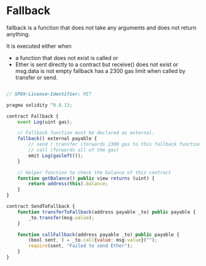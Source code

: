 
# Fallback
fallback is a function that does not take any arguments and does not return anything.

It is executed either when

* a function that does not exist is called or
* Ether is sent directly to a contract but receive() does not exist or msg.data is not empty
fallback has a 2300 gas limit when called by transfer or send.

```jsx

// SPDX-License-Identifier: MIT

pragma solidity ^0.8.13;

contract Fallback {
    event Log(uint gas);

    // Fallback function must be declared as external.
    fallback() external payable {
        // send / transfer (forwards 2300 gas to this fallback function)
        // call (forwards all of the gas)
        emit Log(gasleft());
    }

    // Helper function to check the balance of this contract
    function getBalance() public view returns (uint) {
        return address(this).balance;
    }
}

contract SendToFallback {
    function transferToFallback(address payable _to) public payable {
        _to.transfer(msg.value);
    }

    function callFallback(address payable _to) public payable {
        (bool sent, ) = _to.call{value: msg.value}("");
        require(sent, "Failed to send Ether");
    }
}
```